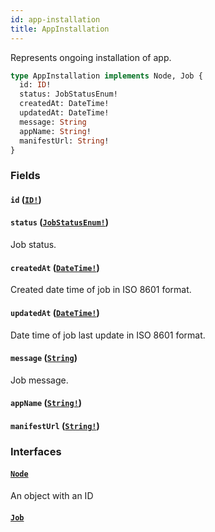 ```yaml
---
id: app-installation
title: AppInstallation
---
```


Represents ongoing installation of app.

```graphql
type AppInstallation implements Node, Job {
  id: ID!
  status: JobStatusEnum!
  createdAt: DateTime!
  updatedAt: DateTime!
  message: String
  appName: String!
  manifestUrl: String!
}
```

### Fields

#### `id` ([`ID!`](../../../developer/api-reference/scalars/id))

#### `status` ([`JobStatusEnum!`](../../../developer/api-reference/enums/job-status-enum))

Job status.

#### `createdAt` ([`DateTime!`](../../../developer/api-reference/scalars/date-time))

Created date time of job in ISO 8601 format.

#### `updatedAt` ([`DateTime!`](../../../developer/api-reference/scalars/date-time))

Date time of job last update in ISO 8601 format.

#### `message` ([`String`](../../../developer/api-reference/scalars/string))

Job message.

#### `appName` ([`String!`](../../../developer/api-reference/scalars/string))

#### `manifestUrl` ([`String!`](../../../developer/api-reference/scalars/string))

### Interfaces

#### [`Node`](../../../developer/api-reference/interfaces/node)

An object with an ID

#### [`Job`](../../../developer/api-reference/interfaces/job)
